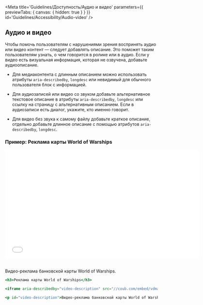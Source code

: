 
<Meta
    title='Guidelines/Доступность/Аудио и видео'
    parameters={{ previewTabs: { canvas: { hidden: true } } }}
    id='Guidelines/Accessibility/Audio-video'
/>

## Аудио и видео

Чтобы помочь пользователям с нарушениями зрения воспринять аудио или видео контент — следует добавлять описание. Это поможет таким пользователям узнать, о чем говорится в ролике или в аудио. Если у видео есть визуальная информация, которая не озвучена, добавьте аудиоописание.

-   Для медиаконтента с длинным описанием можно использовать атрибуты `aria-describedby`, `longdesc` или невидимый для обычного пользователя блок с информацией.

-   Для аудиозаписей или видео со звуком добавьте альтернативное текстовое описание в атрибуты `aria-describedby`, `longdesc` или ссылку на страницу с альтернативным описанием. Если в аудиозаписи есть диалог, укажите, кто именно говорит.

-   Для видео без звука к самому файлу добавьте краткое описание, отдельно добавьте длинное описание с помощью атрибутов `aria-describedby`, `longdesc`.

### Пример: Реклама карты World of Warships

<iframe
    aria-describedby='video-description'
    src='//coub.com/embed/vdmae?muted=false&autostart=false&originalSize=false&startWithHD=false'
    frameBorder='0'
    width='640'
    height='360'
    allow='autoplay'
></iframe>
<br />
<br />
<p id='video-description'>Видео-реклама банковской карты World of Warships.</p>

```jsx
<h3>Реклама карты World of Warships</h3>

<iframe aria-describedby="video-description" src="//coub.com/embed/vdmae?muted=false&autostart=false&originalSize=false&startWithHD=false" frameBorder="0" width="640" height="360" allow="autoplay"></iframe>

<p id="video-description">Видео-реклама банковской карты World of Warships.</p>
```
